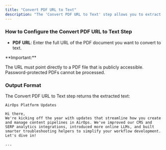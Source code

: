 ```yaml
---
title: "Convert PDF URL to Text"
description: "The 'Convert PDF URL to Text' step allows you to extract the textual content from a PDF document available at a specified URL. This powerful tool enables you to analyze, process, and work with text content from PDFs without manual copying or extraction."
---
```


### How to Configure the Convert PDF URL to Text Step

- **PDF URL**: Enter the full URL of the PDF document you want to convert to text.

<Info>
**Important:** 

The URL must point directly to a PDF file that is publicly accessible. Password-protected PDFs cannot be processed.
</Info>

### Output Format

The Convert PDF URL to Text step returns the extracted text:

```text
AirOps Platform Updates

Hi there,
We're kicking off the year with updates that streamline how you create and manage content pipelines in AirOps. We've improved our CMS and SERP analytics integrations, introduced more online LLMs, and built smarter troubleshooting helpers to simplify your workflow development. Let's dive in!

...
```
